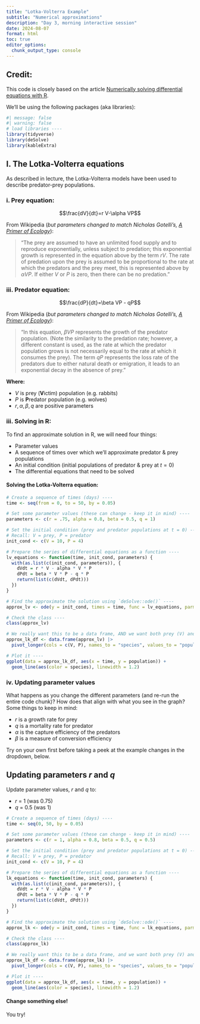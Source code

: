 ```yaml
---
title: "Lotka-Volterra Example"
subtitle: "Numerical approximations"
description: "Day 3, morning interactive session"
date: 2024-08-07
format: html
toc: true
editor_options: 
  chunk_output_type: console
---
```


::: {.callout-note}
## **Credit:** 
This code is closely based on the article [Numerically solving differential equations with R](https://rstudio-pubs-static.s3.amazonaws.com/32888_197d1a1896534397b67fb04e0d4899ae.html).
:::

We'll be using the following packages (aka libraries):

```r
#| message: false
#| warning: false
# load libraries ----
library(tidyverse)
library(deSolve)
library(kableExtra)
```

## I. The Lotka-Volterra equations

As described in lecture, the Lotka-Volterra models have been used to describe predator-prey populations.

### i. Prey equation:

$$\frac{dV}{dt}=r V-\alpha VP$$

From Wikipedia (*but parameters changed to match Nicholas Gotelli's, [A Primer of Ecology](https://global.oup.com/academic/product/a-primer-of-ecology-9780878933181?cc=ca&lang=en&)*): 

>"The prey are assumed to have an unlimited food supply and to reproduce exponentially, unless subject to predation; this exponential growth is represented in the equation above by the term $rV$. The rate of predation upon the prey is assumed to be proportional to the rate at which the predators and the prey meet, this is represented above by $\alpha VP$. If either $V$ or $P$ is zero, then there can be no predation."

### iii. Predator equation:

$$\frac{dP}{dt}=\beta VP - qP$$

From Wikipedia (*but parameters changed to match Nicholas Gotelli's, [A Primer of Ecology](https://global.oup.com/academic/product/a-primer-of-ecology-9780878933181?cc=ca&lang=en&)*): 

>"In this equation, $\beta VP$ represents the growth of the predator population. (Note the similarity to the predation rate; however, a different constant is used, as the rate at which the predator population grows is not necessarily equal to the rate at which it consumes the prey). The term $qP$ represents the loss rate of the predators due to either natural death or emigration, it leads to an exponential decay in the absence of prey."

**Where:**

-   $V$ is prey (**V**ictim) population (e.g. rabbits)
-   $P$ is **P**redator population (e.g. wolves)
-   $r, \alpha, \beta, q$ are positive parameters

### iii. Solving in R:

To find an approximate solution in R, we will need four things: 

- Parameter values 
- A sequence of times over which we'll approximate predator & prey populations 
- An initial condition (initial populations of predator & prey at $t = 0$) 
- The differential equations that need to be solved

#### Solving the Lotka-Volterra equation:

```r
# Create a sequence of times (days) ----
time <- seq(from = 0, to = 50, by = 0.05)

# Set some parameter values (these can change - keep it in mind) ----
parameters <- c(r = .75, alpha = 0.8, beta = 0.5, q = 1)

# Set the initial condition (prey and predator populations at t = 0) ----
# Recall: V = prey, P = predator
init_cond <- c(V = 10, P = 4)

# Prepare the series of differential equations as a function ----
lv_equations <- function(time, init_cond, parameters) {
  with(as.list(c(init_cond, parameters)), {
    dVdt = r * V - alpha * V * P
    dPdt = beta * V * P - q * P
    return(list(c(dVdt, dPdt)))
  })
}

# Find the approximate the solution using `deSolve::ode()` ----
approx_lv <- ode(y = init_cond, times = time, func = lv_equations, parms = parameters)

# Check the class ----
class(approx_lv)

# We really want this to be a data frame, AND we want both prey (V) and predator (P) to be in the same column -- we'll learn why in EDS 221 (tidy data) ----
approx_lk_df <- data.frame(approx_lv) |> 
  pivot_longer(cols = c(V, P), names_to = "species", values_to = "population")

# Plot it ----
ggplot(data = approx_lk_df, aes(x = time, y = population)) +
  geom_line(aes(color = species), linewidth = 1.2)
```

### iv. Updating parameter values

What happens as you change the different parameters (and re-run the entire code chunk)? How does that align with what you see in the graph? Some things to keep in mind:

- $r$ is a growth rate for prey
- $q$ is a mortality rate for predator
- $\alpha$ is the capture efficiency of the predators
- $\beta$ is a measure of conversion efficiency

Try on your own first before taking a peek at the example changes in the dropdown, below.

<!-- ::: {.callout-tip collapse=true} -->
<!-- ## Updating initial conditions $V$ and $P$ -->

<!-- Update initial conditions, $V$ and $P$ to: -->

<!--   - $V$ = 1 (was 10) -->
<!--   - $P$ = 3 (was 4) -->

<!-- ```{r} -->
<!-- # Create a sequence of times (days) ---- -->
<!-- time <- seq(0, 50, by = 0.05) -->

<!-- # Set some parameter values (these can change - keep it in mind) ---- -->
<!-- parameters <- c(r = 0.75, alpha = 0.8, beta = 0.5, q = 1) -->

<!-- # Set the initial condition (prey and predator populations at t = 0) ---- -->
<!-- # Recall: V = prey, P = predator -->
<!-- init_cond <- c(V = 1, P = 3) -->

<!-- # Prepare the series of differential equations as a function ---- -->
<!-- lk_equations <- function(time, init_cond, parameters) { -->
<!--   with(as.list(c(init_cond, parameters)), { -->
<!--     dVdt = r * V - alpha * V * P -->
<!--     dPdt = beta * V * P - q * P -->
<!--     return(list(c(dVdt, dPdt))) -->
<!--   }) -->
<!-- } -->

<!-- # Find the approximate the solution using `deSolve::ode()` ---- -->
<!-- approx_lk <- ode(y = init_cond, times = time, func = lk_equations, parms = parameters) -->

<!-- # Check the class ---- -->
<!-- class(approx_lk) -->

<!-- # We really want this to be a data frame, and we want both prey (V) and predator (P) to be in the same column -- we'll learn why in EDS 221 (tidy data) ---- -->
<!-- approx_lk_df <- data.frame(approx_lk) |>  -->
<!--   pivot_longer(cols = c(V, P), names_to = "species", values_to = "population") -->

<!-- # Plot it ---- -->
<!-- ggplot(data = approx_lk_df, aes(x = time, y = population)) + -->
<!--   geom_line(aes(color = species), linewidth = 1.2) -->
<!-- ``` -->
<!-- ::: -->

::: {.callout-tip collapse=true}
## Updating parameters $r$ and $q$

Update parameter values, $r$ and $q$ to:

  - $r$ =  1 (was 0.75)
  - $q$ =  0.5 (was 1)
  
```r
# Create a sequence of times (days) ----
time <- seq(0, 50, by = 0.05)

# Set some parameter values (these can change - keep it in mind) ----
parameters <- c(r = 1, alpha = 0.8, beta = 0.5, q = 0.5)

# Set the initial condition (prey and predator populations at t = 0) ----
# Recall: V = prey, P = predator
init_cond <- c(V = 10, P = 4)

# Prepare the series of differential equations as a function ----
lk_equations <- function(time, init_cond, parameters) {
  with(as.list(c(init_cond, parameters)), {
    dVdt = r * V - alpha * V * P
    dPdt = beta * V * P - q * P
    return(list(c(dVdt, dPdt)))
  })
}

# Find the approximate the solution using `deSolve::ode()` ----
approx_lk <- ode(y = init_cond, times = time, func = lk_equations, parms = parameters)

# Check the class ----
class(approx_lk)

# We really want this to be a data frame, and we want both prey (V) and predator (P) to be in the same column -- we'll learn why in EDS 221 (tidy data) ----
approx_lk_df <- data.frame(approx_lk) |> 
  pivot_longer(cols = c(V, P), names_to = "species", values_to = "population")

# Plot it ----
ggplot(data = approx_lk_df, aes(x = time, y = population)) +
  geom_line(aes(color = species), linewidth = 1.2)
```
:::

#### Change something else!

You try!
